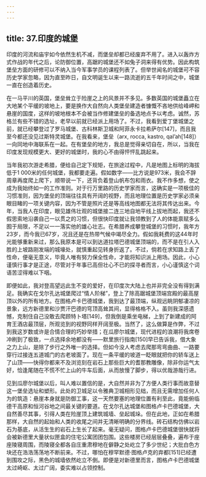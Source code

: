 ```yaml
---
---
---
```

title: 37.印度的城堡
---




印度的河流和庙宇如今依然生机不减，而堡垒却都已经废弃不用了。进入以轰炸方式作战的年代之后，论防御位置，高踞的城堡还不如兔子洞来得有优势。因此构筑堡垒方面的研修可以不纳入当今军事学员的课程列表了。但举世闻名的城堡可不容历史学家忽略，因为直至昨日，自文明诞生以来一路流逝的五千年时间之中，城堡一直在创造着历史。

在一马平川的英国，堡垒耸立于险崖之上的风景并不多见。多数英国的城堡矗立在大地某个平缓的坡地上，要是换作大自然向人类堡垒建造者慷慨不吝地供给峰岬和悬崖的国度，这样的坡地根本不会被当作修建堡垒的备选地点予以考虑。诚然，苏格兰有些不错的选址，老早以前就已经派上用场了。不过，我看到爱丁堡城堡之前，就已经攀登过了罗马城堡、古科林斯卫城和阿菲永卡拉希萨尔[147]，而且我至今都还没见过斯特灵城堡。在我看来，堡垒（arx, rocca, kastro, qal’ah[148]）一向同地中海联系在一起。在有堡垒的地方，我总是觉得亲切自在，所以，当我在印度发现规模更大、更好的城堡时，我的心不由得怦怦乱跳起来。

当年我初次游走希腊，便给自己定下规矩，在旅途过程中，凡是地图上标明的海拔低于1 000米的任何城堡，我都要走遍。假如数字——比方说是973米，我会不辞周章再度爬上爬下，顺带说一下，还背负着登山帆布包和雨衣。我不作多想，使之成为我始终如一的工作准则。对于行万里路的历史学家而言，这确实是一项极佳的习惯准则，因为堡垒的顶端往往具有开阔的视野，而且地理位置是历史学家必须亲眼目睹的一项关键内容，因为不管是照片还是等高线地图都无法将其传达出来。今年，当我人在印度，眼见雄伟壮观的城堡接二连三地自地平线上拔地而起，我还不假思索地沿袭自己一以贯之的习惯，但很快印度就让我领教到了人的体能禀赋多么囿于局限，不足以一一落实他的雄心壮志。在希腊养成攀登城堡的习惯时，我年方23岁，而今我已67岁，况且还是在热带气候中竭尽全力。假如我耗费的这44年时光能够重新来过，那么我原本是可以到达道拉塔巴德城堡顶端的，而不是在引人入胜的上坡路刚发端的城壕处，就慎重起见转身折返了。不过，倘若在求知路上丢了性命，便毫无意义，毕竟人唯有努力保全性命，才能将知识派上用场。因此，小心谨慎行事才是正途，尽管对于年事已高但壮心不已的探寻者而言，小心谨慎这个词语苦涩得难以下咽。

即便如此，我对登高望远此生不变的爱好，在印度次大陆上也并非完全没有得到满足。我确实在戈尔孔达城堡爬过“情人阶梯”，登上了除高踞城堡顶端宫殿的最高屋顶以外的所有地方。在图格卢卡巴德城堡，我到达了最顶端，纵观远眺阴郁凄凉的景象，远方新德里和沙贾汗巴德的穹顶高耸其间，显得格格不入。虽则我深感遗憾，克制住自己没敢去爬顾特卜塔[149]，但我倒是乘坐电梯，上到了新建成的阿育王酒店最顶层，所观览到的视野同样开阔至极。当然了，这么做算是作弊，不过到我这岁数或许是合情合理的巧妙举措；在瓜廖尔城堡，现代进程的浪潮将我席卷冲刷到了极致，一点选择余地都没有——默里旅行指南[150]早已告诉我，借大象之力上山，是除了步行之外唯一的选择。但如今没人考虑去爬那弯弯曲曲、一路要穿行过接连五道城门的古老坡面了。现在一条平缓的坡道一眨眼就把你的轿车送上了山顶——快得你都来不及浏览刻在岩石上那些巨大的耆那教雕像，除非你运气太好，恰逢尾随在不慌不忙上山的牛车后面，从而放慢了脚步，得以优哉游哉行进。

见到瓜廖尔城堡以后，叫人难以置信的是，大自然并非为了方便人类行事而故意替这一堡垒选址和塑形。此处的卫城足以令雅典卫城相形见绌，而且无需增加任何人为的筑造：悬崖本身就是防御工事，这一天然要塞的地理位置有利至此，竟能俯临德干高原和恒河谷地之间最关键的要道。在戈尔孔达城堡和图格卢卡巴德城堡，大自然善尽其事，引得人类在险崖顶上建筑城墙、垒起城垛。但在此地，正如在希腊那样，大自然的起始和人类的收尾之间并无清晰明确的分界线。砖石结构仿佛以岩石为基底，从活生生的岩石上生长了起来。毫无疑问，图格卢卡巴德城堡很快就将会被新德里大量状似匣盒的住宅公寓团团包围。这些楼房已经层层叠叠，遍布于座座陵寝周围，而陵寝全都各自庄重肃穆地在僻静之处屹立了多少世纪；大批白色方块还在浩浩荡荡地不断前来。不过，哪怕在穆罕默德·图格卢克的弃都[151]已经遭到围攻之际，黑色的城墙依然屹立不倒。即便是对新德里而言，图格卢卡巴德城堡太过崎岖、太过广阔，委实难以占领控制。
